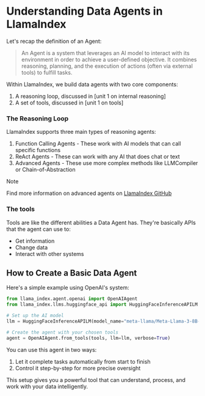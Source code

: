 # Understanding Data Agents in LlamaIndex

Let's recap the definition of an Agent:

> An Agent is a system that leverages an AI model to interact with its environment in order to achieve a user-defined objective. It combines reasoning, planning, and the execution of actions (often via external tools) to fulfill tasks.

Within LlamaIndex, we build data agents with two core components:

1. A reasoning loop, discussed in [unit 1 on internal reasoning]
2. A set of tools, discussed in [unit 1 on tools]

### The Reasoning Loop

LlamaIndex supports three main types of reasoning agents:

1. Function Calling Agents - These work with AI models that can call specific functions
2. ReAct Agents - These can work with any AI that does chat or text
3. Advanced Agents - These use more complex methods like LLMCompiler or Chain-of-Abstraction

> [!NOTE]
> Find more information on advanced agents on [LlamaIndex GitHub](https://github.com/run-llama/llama_index/tree/main/llama-index-packs)

### The tools

Tools are like the different abilities a Data Agent has. They're basically APIs that the agent can use to:
- Get information
- Change data
- Interact with other systems

## How to Create a Basic Data Agent

Here's a simple example using OpenAI's system:

```python
from llama_index.agent.openai import OpenAIAgent
from llama_index.llms.huggingface_api import HuggingFaceInferenceAPILM

# Set up the AI model
llm = HuggingFaceInferenceAPILM(model_name="meta-llama/Meta-Llama-3-8B-Instruct")

# Create the agent with your chosen tools
agent = OpenAIAgent.from_tools(tools, llm=llm, verbose=True)
```

You can use this agent in two ways:
1. Let it complete tasks automatically from start to finish
2. Control it step-by-step for more precise oversight

This setup gives you a powerful tool that can understand, process, and work with your data intelligently.